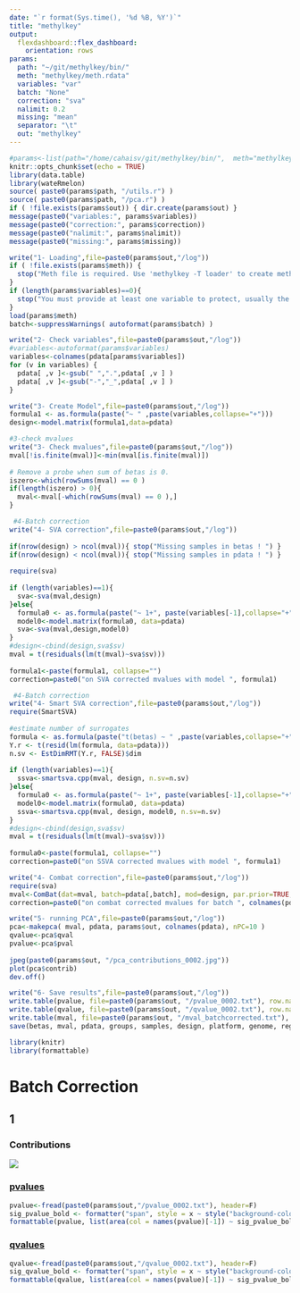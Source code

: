 ```yaml
---
date: "`r format(Sys.time(), '%d %B, %Y')`"
title: "methylkey"
output: 
  flexdashboard::flex_dashboard:
    orientation: rows
params:
  path: "~/git/methylkey/bin/"
  meth: "methylkey/meth.rdata"
  variables: "var"
  batch: "None"
  correction: "sva"
  nalimit: 0.2
  missing: "mean"
  separator: "\t"
  out: "methylkey"
---
```


```r
#params<-list(path="/home/cahaisv/git/methylkey/bin/",  meth="methylkey/meth.rdata",  variables="tissue",  batch="None",  correction="sva",  nalimit=0.2,  missing="mean", separator=",", out="methylkey")
knitr::opts_chunk$set(echo = TRUE)
library(data.table)
library(wateRmelon)
source( paste0(params$path, "/utils.r") )
source( paste0(params$path, "/pca.r") )
if ( !file.exists(params$out)) { dir.create(params$out) }
message(paste0("variables:", params$variables))
message(paste0("correction:", params$correction))
message(paste0("nalimit:", params$nalimit))
message(paste0("missing:", params$missing))
```


```r
write("1- Loading",file=paste0(params$out,"/log"))
if ( !file.exists(params$meth)) { 
  stop("Meth file is required. Use 'methylkey -T loader' to create meth file.")
}
if (length(params$variables)==0){
  stop("You must provide at least one variable to protect, usually the sample group ( --variables )")
}
load(params$meth)
batch<-suppressWarnings( autoformat(params$batch) )
```

```r
write("2- Check variables",file=paste0(params$out,"/log"))
#variables<-autoformat(params$variables)
variables<-colnames(pdata[params$variables])
for (v in variables) {
  pdata[ ,v ]<-gsub(" ",".",pdata[ ,v ] )
  pdata[ ,v ]<-gsub("-","_",pdata[ ,v ] )
}
```

```r
write("3- Create Model",file=paste0(params$out,"/log"))
formula1 <- as.formula(paste("~ " ,paste(variables,collapse="+")))
design<-model.matrix(formula1,data=pdata)
```

```r
#3-check mvalues
write("3- Check mvalues",file=paste0(params$out,"/log"))
mval[!is.finite(mval)]<-min(mval[is.finite(mval)])
  
# Remove a probe when sum of betas is 0.
iszero<-which(rowSums(mval) == 0 )
if(length(iszero) > 0){
  mval<-mval[-which(rowSums(mval) == 0 ),]
}
```

```r
 #4-Batch correction
write("4- SVA correction",file=paste0(params$out,"/log"))
  
if(nrow(design) > ncol(mval)){ stop("Missing samples in betas ! ") }
if(nrow(design) < ncol(mval)){ stop("Missing samples in pdata ! ") }
    
require(sva)
  	
if (length(variables)==1){ 
  sva<-sva(mval,design)
}else{
  formula0 <- as.formula(paste("~ 1+", paste(variables[-1],collapse="+")))
  model0<-model.matrix(formula0, data=pdata)
  sva<-sva(mval,design,model0)
}
#design<-cbind(design,sva$sv)
mval = t(residuals(lm(t(mval)~sva$sv)))
  
formula1<-paste(formula1, collapse="")
correction=paste0("on SVA corrected mvalues with model ", formula1)
```

```r
 #4-Batch correction
write("4- Smart SVA correction",file=paste0(params$out,"/log"))
require(SmartSVA)
  
#estimate number of surrogates
formula <- as.formula(paste("t(betas) ~ " ,paste(variables,collapse="+")))
Y.r <- t(resid(lm(formula, data=pdata)))
n.sv <- EstDimRMT(Y.r, FALSE)$dim
  	
if (length(variables)==1){ 
  ssva<-smartsva.cpp(mval, design, n.sv=n.sv)
}else{
  formula0 <- as.formula(paste("~ 1+", paste(variables[-1],collapse="+")))
  model0<-model.matrix(formula0, data=pdata)
  ssva<-smartsva.cpp(mval, design, model0, n.sv=n.sv)
}
#design<-cbind(design,sva$sv)
mval = t(residuals(lm(t(mval)~sva$sv)))
  	
formula0<-paste(formula1, collapse="")
correction=paste0("on SSVA corrected mvalues with model ", formula1)
```

```r
write("4- Combat correction",file=paste0(params$out,"/log"))
require(sva)
mval<-ComBat(dat=mval, batch=pdata[,batch], mod=design, par.prior=TRUE, prior.plots=TRUE)
correction=paste0("on combat corrected mvalues for batch ", colnames(pdata)[batch] )
```

```r
write("5- running PCA",file=paste0(params$out,"/log"))
pca<-makepca( mval, pdata, params$out, colnames(pdata), nPC=10 )
qvalue<-pca$qval
pvalue<-pca$pval
  
jpeg(paste0(params$out, "/pca_contributions_0002.jpg"))
plot(pca$contrib)
dev.off()
```

```r
write("6- Save results",file=paste0(params$out,"/log"))
write.table(pvalue, file=paste0(params$out, "/pvalue_0002.txt"), row.names=T, sep="\t")
write.table(qvalue, file=paste0(params$out, "/qvalue_0002.txt"), row.names=T, sep="\t")
write.table(mval, file=paste0(params$out, "/mval_batchcorrected.txt"), row.names=T, sep="\t")
save(betas, mval, pdata, groups, samples, design, platform, genome, regions, file=paste0(params$out, "/meth.rdata") )
```

```r
library(knitr)
library(formattable)
```

# Batch Correction

## 1 {.tabset .tabset-fade .tabset-pills}

### Contributions

[ ![](`r params$out`/pca_contributions_0002.jpg) ](`r params$out`/pca_contributions_0002.jpg)

### [ pvalues ](`r params$out`/pvalue_0002.txt)

```r
pvalue<-fread(paste0(params$out,"/pvalue_0002.txt"), header=F)
sig_pvalue_bold <- formatter("span", style = x ~ style("background-color" = ifelse(x <= 1e-5, "pink", ifelse(x <= 0.05, "palegoldenrod", "transparent"))))
formattable(pvalue, list(area(col = names(pvalue)[-1]) ~ sig_pvalue_bold ))
```


### [ qvalues ](`r params$out`/qvalue_0002.txt)

```r
qvalue<-fread(paste0(params$out,"/qvalue_0002.txt"), header=F)
sig_qvalue_bold <- formatter("span", style = x ~ style("background-color" = ifelse(x <= 0.05, "pink", ifelse(x <= 0.1, "palegoldenrod", "transparent"))))
formattable(qvalue, list(area(col = names(pvalue)[-1]) ~ sig_pvalue_bold ))
```

